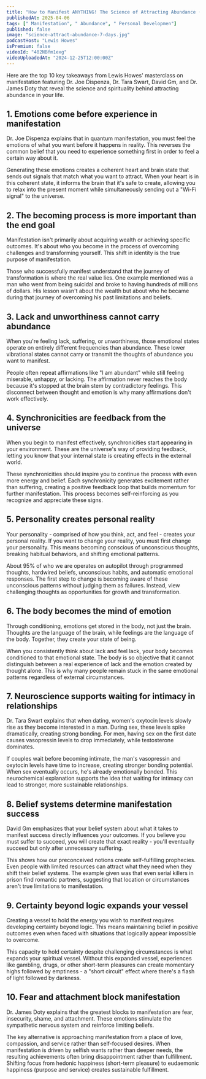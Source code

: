 ```yaml
---
title: "How to Manifest ANYTHING! The Science of Attracting Abundance (IT ONLY TAKES 7 DAYS!)"
publishedAt: 2025-04-06
tags: [" Manifestation", " Abundance", " Personal Developmen"]
published: false
image: "science-attract-abundance-7-days.jpg"
podcastHost: "Lewis Howes"
isPremium: false
videoId: "402NBfm1exg"
videoUploadedAt: "2024-12-25T12:00:00Z"
---
```



<PodcastSummaryPageLayout frontmatter={frontmatter}>

Here are the top 10 key takeaways from Lewis Howes' masterclass on manifestation featuring Dr. Joe Dispenza, Dr. Tara Swart, David Gm, and Dr. James Doty that reveal the science and spirituality behind attracting abundance in your life.

## 1. Emotions come before experience in manifestation

Dr. Joe Dispenza explains that in quantum manifestation, you must feel the emotions of what you want before it happens in reality. This reverses the common belief that you need to experience something first in order to feel a certain way about it.

Generating these emotions creates a coherent heart and brain state that sends out signals that match what you want to attract. When your heart is in this coherent state, it informs the brain that it's safe to create, allowing you to relax into the present moment while simultaneously sending out a "Wi-Fi signal" to the universe.

## 2. The becoming process is more important than the end goal

Manifestation isn't primarily about acquiring wealth or achieving specific outcomes. It's about who you become in the process of overcoming challenges and transforming yourself. This shift in identity is the true purpose of manifestation.

Those who successfully manifest understand that the journey of transformation is where the real value lies. One example mentioned was a man who went from being suicidal and broke to having hundreds of millions of dollars. His lesson wasn't about the wealth but about who he became during that journey of overcoming his past limitations and beliefs.

## 3. Lack and unworthiness cannot carry abundance

When you're feeling lack, suffering, or unworthiness, those emotional states operate on entirely different frequencies than abundance. These lower vibrational states cannot carry or transmit the thoughts of abundance you want to manifest.

People often repeat affirmations like "I am abundant" while still feeling miserable, unhappy, or lacking. The affirmation never reaches the body because it's stopped at the brain stem by contradictory feelings. This disconnect between thought and emotion is why many affirmations don't work effectively.

## 4. Synchronicities are feedback from the universe

When you begin to manifest effectively, synchronicities start appearing in your environment. These are the universe's way of providing feedback, letting you know that your internal state is creating effects in the external world.

These synchronicities should inspire you to continue the process with even more energy and belief. Each synchronicity generates excitement rather than suffering, creating a positive feedback loop that builds momentum for further manifestation. This process becomes self-reinforcing as you recognize and appreciate these signs.

## 5. Personality creates personal reality

Your personality - comprised of how you think, act, and feel - creates your personal reality. If you want to change your reality, you must first change your personality. This means becoming conscious of unconscious thoughts, breaking habitual behaviors, and shifting emotional patterns.

About 95% of who we are operates on autopilot through programmed thoughts, hardwired beliefs, unconscious habits, and automatic emotional responses. The first step to change is becoming aware of these unconscious patterns without judging them as failures. Instead, view challenging thoughts as opportunities for growth and transformation.

## 6. The body becomes the mind of emotion

Through conditioning, emotions get stored in the body, not just the brain. Thoughts are the language of the brain, while feelings are the language of the body. Together, they create your state of being.

When you consistently think about lack and feel lack, your body becomes conditioned to that emotional state. The body is so objective that it cannot distinguish between a real experience of lack and the emotion created by thought alone. This is why many people remain stuck in the same emotional patterns regardless of external circumstances.

## 7. Neuroscience supports waiting for intimacy in relationships

Dr. Tara Swart explains that when dating, women's oxytocin levels slowly rise as they become interested in a man. During sex, these levels spike dramatically, creating strong bonding. For men, having sex on the first date causes vasopressin levels to drop immediately, while testosterone dominates.

If couples wait before becoming intimate, the man's vasopressin and oxytocin levels have time to increase, creating stronger bonding potential. When sex eventually occurs, he's already emotionally bonded. This neurochemical explanation supports the idea that waiting for intimacy can lead to stronger, more sustainable relationships.

## 8. Belief systems determine manifestation success

David Gm emphasizes that your belief system about what it takes to manifest success directly influences your outcomes. If you believe you must suffer to succeed, you will create that exact reality - you'll eventually succeed but only after unnecessary suffering.

This shows how our preconceived notions create self-fulfilling prophecies. Even people with limited resources can attract what they need when they shift their belief systems. The example given was that even serial killers in prison find romantic partners, suggesting that location or circumstances aren't true limitations to manifestation.

## 9. Certainty beyond logic expands your vessel

Creating a vessel to hold the energy you wish to manifest requires developing certainty beyond logic. This means maintaining belief in positive outcomes even when faced with situations that logically appear impossible to overcome.

This capacity to hold certainty despite challenging circumstances is what expands your spiritual vessel. Without this expanded vessel, experiences like gambling, drugs, or other short-term pleasures can create momentary highs followed by emptiness - a "short circuit" effect where there's a flash of light followed by darkness.

## 10. Fear and attachment block manifestation

Dr. James Doty explains that the greatest blocks to manifestation are fear, insecurity, shame, and attachment. These emotions stimulate the sympathetic nervous system and reinforce limiting beliefs.

The key alternative is approaching manifestation from a place of love, compassion, and service rather than self-focused desires. When manifestation is driven by selfish wants rather than deeper needs, the resulting achievements often bring disappointment rather than fulfillment. Shifting focus from hedonic happiness (short-term pleasure) to eudaemonic happiness (purpose and service) creates sustainable fulfillment.

</PodcastSummaryPageLayout>
